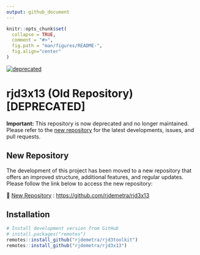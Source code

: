 ```yaml
---
output: github_document
---
```


<!-- README.md is generated from README.Rmd. Please edit that file -->

```r
knitr::opts_chunk$set(
  collapse = TRUE,
  comment = "#>",
  fig.path = "man/figures/README-",
  fig.align="center"
)
```

[![deprecated](http://badges.github.io/stability-badges/dist/deprecated.svg)](http://github.com/badges/stability-badges)

# rjd3x13 (Old Repository) [DEPRECATED]

**Important:** This repository is now deprecated and no longer
maintained. Please refer to the [new
repository](https://github.com/rjdemetra/rjd3x13) for the latest
developments, issues, and pull requests.

## New Repository

The development of this project has been moved to a new repository that
offers an improved structure, additional features, and regular updates.
Please follow the link below to access the new repository:

🔗 [New Repository](https://github.com/rjdemetra/rjd3x13) :
<https://github.com/rjdemetra/rjd3x13>

## Installation


```r
# Install development version from GitHub
# install.packages("remotes")
remotes::install_github("rjdemetra/rjd3toolkit")
remotes::install_github("rjdemetra/rjd3x13")
```

